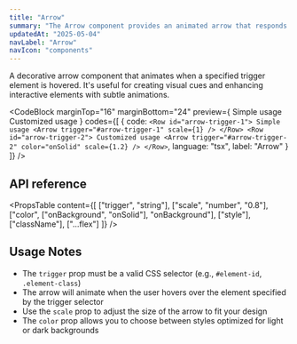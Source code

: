 ```yaml
---
title: "Arrow"
summary: "The Arrow component provides an animated arrow that responds to hover events on specified trigger elements."
updatedAt: "2025-05-04"
navLabel: "Arrow"
navIcon: "components"
---
```


A decorative arrow component that animates when a specified trigger element is hovered. It's useful for creating visual cues and enhancing interactive elements with subtle animations.

<CodeBlock
  marginTop="16"
  marginBottom="24"
  preview={
    <Column gap="16" horizontal="center">
      <Row id="arrow-trigger-1" padding="16" fitWidth radius="m" vertical="center">
        Simple usage
        <Arrow trigger="#arrow-trigger-1" scale={1} />
      </Row>
      <Row id="arrow-trigger-2" padding="16" fitWidth radius="m" vertical="center" solid="brand-medium" onSolid="brand-strong">
        Customized usage
        <Arrow trigger="#arrow-trigger-2" color="onSolid" scale={1.2} />
      </Row>
    </Column>  }
  codes={[
    {
      code:
`<Row id="arrow-trigger-1">
    Simple usage
    <Arrow trigger="#arrow-trigger-1" scale={1} />
  </Row>
  <Row id="arrow-trigger-2">
    Customized usage
    <Arrow trigger="#arrow-trigger-2" color="onSolid" scale={1.2} />
</Row>`,
      language: "tsx",
      label: "Arrow"
    }
  ]}
/>

## API reference

<PropsTable
  content={[
    ["trigger", "string"],
    ["scale", "number", "0.8"],
    ["color", ["onBackground", "onSolid"], "onBackground"],
    ["style"],
    ["className"],
    ["...flex"]
  ]}
/>

## Usage Notes

- The `trigger` prop must be a valid CSS selector (e.g., `#element-id`, `.element-class`)
- The arrow will animate when the user hovers over the element specified by the trigger selector
- Use the `scale` prop to adjust the size of the arrow to fit your design
- The `color` prop allows you to choose between styles optimized for light or dark backgrounds